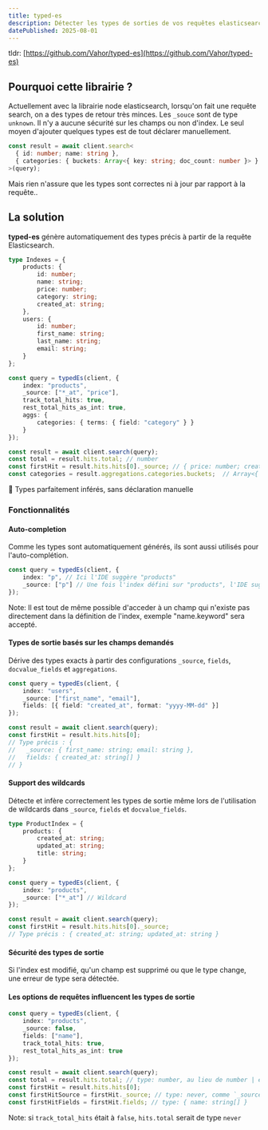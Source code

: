 ```yaml
---
title: typed-es
description: Détecter les types de sorties de vos requêtes elasticsearch automatiquement.
datePublished: 2025-08-01
---
```


tldr: [https://github.com/Vahor/typed-es](https://github.com/Vahor/typed-es)

## Pourquoi cette librairie ?

Actuellement avec la librairie node elasticsearch, lorsqu'on fait une requête search, on a des types de retour très minces. Les `_souce` sont de type `unknown`. Il n'y a aucune sécurité sur les champs ou non d'index.
Le seul moyen d'ajouter quelques types est de tout déclarer manuellement.

```ts
const result = await client.search<
  { id: number; name: string },
  { categories: { buckets: Array<{ key: string; doc_count: number }> } }
>(query);
```

Mais rien n'assure que les types sont correctes ni à jour par rapport à la requête..


## La solution

**typed-es** génère automatiquement des types précis à partir de la requête Elasticsearch.

```ts
type Indexes = {
    products: {
        id: number;
        name: string;
        price: number;
        category: string;
        created_at: string;
    },
    users: {
        id: number;
        first_name: string;
        last_name: string;
        email: string;
    }
};

const query = typedEs(client, {
    index: "products",
    _source: ["*_at", "price"],
    track_total_hits: true,
    rest_total_hits_as_int: true,
    aggs: {
        categories: { terms: { field: "category" } }
    }
});

const result = await client.search(query);
const total = result.hits.total; // number
const firstHit = result.hits.hits[0]._source; // { price: number; created_at: string }
const categories = result.aggregations.categories.buckets;  // Array<{ key: unknown; doc_count: number; }>
```

🎉 Types parfaitement inférés, sans déclaration manuelle

### Fonctionnalités

#### Auto-completion

Comme les types sont automatiquement générés, ils sont aussi utilisés pour l'auto-complétion.

```typescript
const query = typedEs(client, {
    index: "p", // Ici l'IDE suggère "products"
    _source: ["p"] // Une fois l'index défini sur "products", l'IDE suggère "price"
});
```

Note: Il est tout de même possible d'acceder à un champ qui n'existe pas directement dans la définition de l'index, exemple "name.keyword" sera accepté.

#### Types de sortie basés sur les champs demandés

Dérive des types exacts à partir des configurations `_source`, `fields`, `docvalue_fields` et `aggregations`.

```typescript
const query = typedEs(client, {
    index: "users",
    _source: ["first_name", "email"],
    fields: [{ field: "created_at", format: "yyyy-MM-dd" }]
});

const result = await client.search(query);
const firstHit = result.hits.hits[0];
// Type précis : { 
//   _source: { first_name: string; email: string }, 
//   fields: { created_at: string[] } 
// }
```

#### Support des wildcards

Détecte et infère correctement les types de sortie même lors de l'utilisation de wildcards dans `_source`, `fields` et `docvalue_fields`.

```typescript
type ProductIndex = {
    products: {
        created_at: string;
        updated_at: string;
        title: string;
    }
};

const query = typedEs(client, {
    index: "products",
    _source: ["*_at"] // Wildcard
});

const result = await client.search(query);
const firstHit = result.hits.hits[0]._source;
// Type précis : { created_at: string; updated_at: string }
```

#### Sécurité des types de sortie

Si l'index est modifié, qu'un champ est supprimé ou que le type change, une erreur de type sera détectée.

#### Les options de requêtes influencent les types de sortie

```ts
const query = typedEs(client, {
    index: "products",
    _source: false,
    fields: ["name"],
    track_total_hits: true,
    rest_total_hits_as_int: true
});

const result = await client.search(query);
const total = result.hits.total; // type: number, au lieu de number | estypes.SearchTotalHits | undefined
const firstHit = result.hits.hits[0];
const firstHitSource = firstHit._source; // type: never, comme `_source` est défini sur `false` il n'y aura jamais de `_source` dans la réponse
const firstHitFields = firstHit.fields; // type: { name: string[] }
```

Note: si `track_total_hits` était à `false`, `hits.total` serait de type `never`
